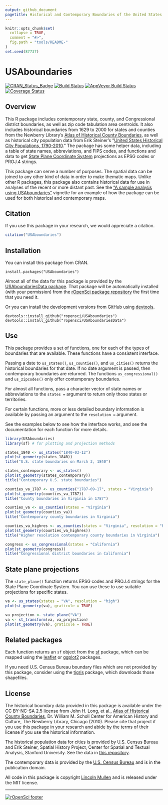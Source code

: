 ```yaml
---
output: github_document
pagetitle: Historical and Contemporary Boundaries of the United States of America
---
```


<!-- README.md is generated from README.Rmd. Please edit that file -->

```r
knitr::opts_chunk$set(
  collapse = TRUE,
  comment = "#>",
  fig.path = "tools/README-"
)
set.seed(87737)
```

# USAboundaries

[![CRAN_Status_Badge](http://www.r-pkg.org/badges/version/USAboundaries)](http://cran.r-project.org/package=USAboundaries)
[![Build Status](https://travis-ci.org/ropensci/USAboundaries.png?branch=master)](https://travis-ci.org/ropensci/USAboundaries)
[![AppVeyor Build Status](https://ci.appveyor.com/api/projects/status/github/ropensci/USAboundaries?branch=master)](https://ci.appveyor.com/project/ropensci/USAboundaries)
[![Coverage Status](https://img.shields.io/codecov/c/github/ropensci/USAboundaries/master.svg)](https://codecov.io/github/ropensci/USAboundaries?branch=master)

## Overview

This R package includes contemporary state, county, and Congressional district boundaries, as well as zip code tabulation area centroids. It also includes historical boundaries from 1629 to 2000 for states and counties from the Newberry Library's [Atlas of Historical County Boundaries](http://publications.newberry.org/ahcbp/), as well as historical city population data from Erik Steiner's "[United States Historical City Populations, 1790-2010](https://github.com/cestastanford/historical-us-city-populations)." The package has some helper data, including a table of state names, abbreviations, and FIPS codes, and functions and data to get [State Plane Coordinate System](https://en.wikipedia.org/wiki/State_Plane_Coordinate_System) projections as EPSG codes or PROJ.4 strings.

This package can serve a number of purposes. The spatial data can be joined to any other kind of data in order to make thematic maps. Unlike other R packages, this package also contains historical data for use in analyses of the recent or more distant past. See the ["A sample analysis using USAboundaries"](http://lincolnmullen.com/software/usaboundaries/articles/usaboundaries-sample-analysis.html) vignette for an example of how the package can be used for both historical and contemporary maps.

## Citation

If you use this package in your research, we would appreciate a citation.

```r
citation("USAboundaries")
```

## Installation

You can install this package from CRAN.

```
install.packages("USAboundaries")
```

Almost all of the data for this package is provided by the [USAboundariesData package](https://github.com/ropensci/USAboundariesData). That package will be automatically installed (with your permission) from the [rOpenSci package repository](http://packages.ropensci.org/) the first time that you need it.

Or you can install the development versions from GitHub using [devtools](https://github.com/hadley/devtools). 

```
devtools::install_github("ropensci/USAboundaries")
devtools::install_github("ropensci/USAboundariesData")
```
## Use

This package provides a set of functions, one for each of the types of boundaries that are available. These functions have a consistent interface. 

Passing a date to `us_states()`, `us_counties()`, and `us_cities()` returns the historical boundaries for that date. If no date argument is passed, then contemporary boundaries are returned. The functions `us_congressional()` and `us_zipcodes()` only offer contemporary boundaries.

For almost all functions, pass a character vector of state names or abbreviations to the `states =` argument to return only those states or territories.

For certain functions, more or less detailed boundary information is available by passing an argument to the `resolution =` argument.

See the examples below to see how the interface works, and see the documentation for each function for more details.

```r
library(USAboundaries) 
library(sf) # for plotting and projection methods

states_1840 <- us_states("1840-03-12")
plot(st_geometry(states_1840))
title("U.S. state boundaries on March 3, 1840")

states_contemporary <- us_states()
plot(st_geometry(states_contemporary))
title("Contemporary U.S. state boundaries")

counties_va_1787 <- us_counties("1787-09-17", states = "Virginia")
plot(st_geometry(counties_va_1787))
title("County boundaries in Virginia in 1787")

counties_va <- us_counties(states = "Virginia")
plot(st_geometry(counties_va))
title("Contemporary county boundaries in Virginia")

counties_va_highres <- us_counties(states = "Virginia", resolution = "high")
plot(st_geometry(counties_va_highres))
title("Higher resolution contemporary county boundaries in Virginia")

congress <- us_congressional(states = "California")
plot(st_geometry(congress))
title("Congressional district boundaries in California")
```

## State plane projections

The `state_plane()` function returns EPSG codes and PROJ.4 strings for the State Plane Coordinate System. You can use these to use suitable projections for specific states.

```r
va <- us_states(states = "VA", resolution = "high")
plot(st_geometry(va), graticule = TRUE)

va_projection <- state_plane("VA")
va <- st_transform(va, va_projection)
plot(st_geometry(va), graticule = TRUE)
```

## Related packages

Each function returns an `sf` object from the [sf](http://cran.r-project.org/package=sf) package, which can be mapped using the [leaflet](http://cran.r-project.org/package=leaflet) or [ggplot2](http://cran.r-project.org/package=ggplot2) packages.

If you need U.S. Census Bureau boundary files which are not provided by this package, consider using the [tigris](http://cran.r-project.org/package=tigris) package, which downloads those shapefiles.

## License

The historical boundary data provided in this package is available under the CC BY-NC-SA 2.5 license from John H. Long, et al., [Atlas of Historical County Boundaries](http://publications.newberry.org/ahcbp/), Dr. William M. Scholl Center for American History and Culture, The Newberry Library, Chicago (2010).  Please cite that project if you use this package in your research and abide by the terms of their license if you use the historical information.

The historical population data for cities is provided by U.S. Census Bureau and Erik Steiner, Spatial History Project, Center for Spatial and Textual Analysis, Stanford University. See the data in [this repository](https://github.com/cestastanford/historical-us-city-populations).

The contemporary data is provided by the [U.S. Census Bureau](https://www.census.gov/geo/maps-data/) and is in the publication domain.

All code in this package is copyright [Lincoln Mullen](http://lincolnmullen.com) and is released under the MIT license.

---
[![rOpenSci footer](http://ropensci.org/public_images/github_footer.png)](http://ropensci.org)
